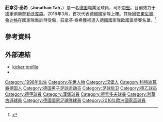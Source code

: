 {{noteTA|G1=足球|G2=德甲
|1=zh-hans:塔; zh-hk:泰希; zh-tw:塔赫;
|2=zh-hans:若纳唐; zh-hk:莊拿芬; zh-tw:喬納森;
|3=zh-cn:安东尼奥·吕迪格; zh-hk:安東尼奧·魯迪格; zh-tw:安東尼奧·呂迪格;
}}
{{Infobox football biography
| name           = 莊拿芬·泰希<br />Jonathan Tah
| image          = Jonathan Tah 2019.jpg
| caption        =
| fullname       = 
| birth_date     = {{Birth date and age|1996|2|11|df=y}}
| birth_place    = {{GER}}[[漢堡|漢堡]]
| height         = {{height|m=1.92}}
| position       = 中堅
| currentclub    = [[勒沃库森足球俱乐部|勒沃库森]]
| clubnumber     = 4
| youthyears1    = 2000–2009
| youthclubs1    = 艾東拿93
| youthyears2    = 2009
| youthclubs2    = [[SC_Concordia_von_1907|SC Concordia von 1907]]
| youthyears3    = 2009–2014
| youthclubs3    = [[漢堡足球俱樂部|漢堡]]
| years1         = 2013–2014 | clubs1 = [[漢堡二隊|漢堡二隊]] | caps1 = 8  | goals1 = 0
| years2         = 2013–2015 | clubs2 = [[漢堡足球俱樂部|漢堡]] | caps2 = 16 | goals2 = 0
| years3         = 2014–2015 | clubs3 = → [[福爾圖娜杜塞爾多夫|杜塞爾多夫]] (外借) | caps3 = 23 | goals3 = 0
| years4         = 2015–     | clubs4 = [[勒沃库森足球俱乐部|勒沃库森]]            | caps4 = 194 | goals4 = 7
| nationalyears1 = 2011–2012
| nationalteam1  = [[德國16歲以下國家足球隊|德國U16]]
| nationalcaps1  = 5
| nationalgoals1 = 1
| nationalyears2 = 2012–2013
| nationalteam2  = [[德國17歲以下國家足球隊|德國U17]]
| nationalcaps2  = 13
| nationalgoals2 = 0
| nationalyears3 = 2014–2015
| nationalteam3  = [[德國19歲以下國家足球隊|德國U19]]
| nationalcaps3  = 6
| nationalgoals3 = 1
| nationalyears4 = 2015–2019
| nationalteam4  = [[德國21歲以下國家足球隊|德國U21]]
| nationalcaps4  = 14
| nationalgoals4 = 0
| nationalyears5 = 2016–
| nationalteam5  = [[德國國家足球隊|德國]]
| nationalcaps5  = 16
| nationalgoals5 = 0
| pcupdate = 2022年5月14日
| ntupdate = 2022年6月14日
}}
'''莊拿芬·泰希'''（'''Jonathan Tah'''，{{bd|1996年|2月11日}}）是一名[[德国|德国]]職業足球員，司职[[中堅|中堅]]。目前效力于[[德国足球甲级联赛|德甲]]俱樂部[[勒沃库森足球俱乐部|勒沃库森]]。2016年3月，首次代表德國國家隊上陣。其後因[[安東尼奧·魯迪格|安東尼奧·魯迪格]]在國家隊集訓時受傷，莊拿芬·泰希獲補選入德國國家隊歐國盃參賽名單。<ref>{{cite web |url=http://news.now.com/home/sports/player?newsId=sp15313822498 |title=德國補選利華古遜小將 |work=Now.com |date= |author= |accessdate=2016-06-09 |archive-date=2016-08-19 |archive-url=https://web.archive.org/web/20160819235538/http://news.now.com/home/sports/player?newsId=sp15313822498 |dead-url=no }}</ref>

==參考資料==
{{Reflist}}

==外部連結==
*[http://www.kicker.de/news/fussball/bundesliga/vereine/1-bundesliga/2013-14/hamburger-sv-12/70592/spieler_tah-jonathan.html kicker profile] {{in lang|de}}
*{{UEFA player|250055660|Jonathan Tah}}

{{利華古遜球員名單}}
{{弗里茨·瓦尔特奖U19}}
{{2016年欧洲足球锦标赛德国参赛名单}}

{{DEFAULTSORT:Tah, Jonathan}}
[[Category:1996年出生|Category:1996年出生]]
[[Category:在世人物|Category:在世人物]]
[[Category:汉堡人|Category:汉堡人]]
[[Category:科特迪瓦裔德国人|Category:科特迪瓦裔德国人]]
[[Category:德国男子足球运动员|Category:德国男子足球运动员]]
[[Category:足球后卫|Category:足球后卫]]
[[Category:德乙球员|Category:德乙球员]]
[[Category:德甲球員|Category:德甲球員]]
[[Category:漢堡球員|Category:漢堡球員]]
[[Category:德素多夫球員|Category:德素多夫球員]]
[[Category:利華古遜球員|Category:利華古遜球員]]
[[Category:德國國家足球隊球員|Category:德國國家足球隊球員]]
[[Category:2016年歐洲國家盃球員|Category:2016年歐洲國家盃球員]]